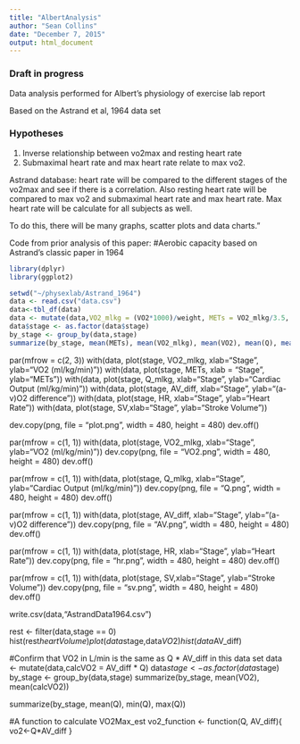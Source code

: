 ```yaml
---
title: "AlbertAnalysis"
author: "Sean Collins"
date: "December 7, 2015"
output: html_document
---
```


### Draft in progress
 
Data analysis performed for Albert's physiology of exercise lab report

Based on the Astrand et al, 1964 data set

### Hypotheses 
1. Inverse relationship between vo2max and resting heart rate
2. Submaximal heart rate and max heart rate relate to max vo2. 


Astrand database: heart rate will be compared to the different stages of the vo2max and see if there is a correlation. Also resting heart rate will be compared to max vo2 and submaximal heart rate and max heart rate. Max heart rate will be calculate for all subjects as well. 

To do this, there will be many graphs, scatter plots and data charts."


Code from prior analysis of this paper:
#Aerobic capacity based on Astrand's classic paper in 1964
```r
library(dplyr)
library(ggplot2)

setwd("~/physexlab/Astrand_1964")
data <- read.csv("data.csv")
data<-tbl_df(data)
data <- mutate(data,VO2_mlkg = (VO2*1000)/weight, METs = VO2_mlkg/3.5, AV_diff = AV_diff/100, SV_L = SV/1000, SV_mlkg = SV/weight, Q_mlkg = (Q*1000)/weight)
data$stage <- as.factor(data$stage)
by_stage <- group_by(data,stage)
summarize(by_stage, mean(METs), mean(VO2_mlkg), mean(VO2), mean(Q), mean(Q_mlkg), mean(AV_diff), mean(HR), mean(SV), mean(SV_L), mean(SV_mlkg), mean(heartVolume))
```

par(mfrow = c(2, 3))
with(data, plot(stage, VO2_mlkg, xlab="Stage", ylab="VO2 (ml/kg/min)"))
with(data, plot(stage, METs, xlab = "Stage", ylab="METs"))
with(data, plot(stage, Q_mlkg, xlab="Stage", ylab="Cardiac Output (ml/kg/min)"))
with(data, plot(stage, AV_diff, xlab="Stage", ylab="(a-v)O2 difference"))
with(data, plot(stage, HR, xlab="Stage", ylab="Heart Rate"))
with(data, plot(stage, SV,xlab="Stage", ylab="Stroke Volume"))


dev.copy(png, file = "plot.png", width = 480, height = 480)
dev.off()

par(mfrow = c(1, 1))
with(data, plot(stage, VO2_mlkg, xlab="Stage", ylab="VO2 (ml/kg/min)"))
dev.copy(png, file = "VO2.png", width = 480, height = 480)
dev.off()

par(mfrow = c(1, 1))
with(data, plot(stage, Q_mlkg, xlab="Stage", ylab="Cardiac Output (ml/kg/min)"))
dev.copy(png, file = "Q.png", width = 480, height = 480)
dev.off()

par(mfrow = c(1, 1))
with(data, plot(stage, AV_diff, xlab="Stage", ylab="(a-v)O2 difference"))
dev.copy(png, file = "AV.png", width = 480, height = 480)
dev.off()


par(mfrow = c(1, 1))
with(data, plot(stage, HR, xlab="Stage", ylab="Heart Rate"))
dev.copy(png, file = "hr.png", width = 480, height = 480)
dev.off()

par(mfrow = c(1, 1))
with(data, plot(stage, SV,xlab="Stage", ylab="Stroke Volume"))
dev.copy(png, file = "sv.png", width = 480, height = 480)
dev.off()


write.csv(data,"AstrandData1964.csv")

rest <- filter(data,stage == 0)
hist(rest$heartVolume)
plot(data$stage,data$VO2)
hist(data$AV_diff)

#Confirm that VO2 in L/min is the same as Q * AV_diff in this data set
data <- mutate(data,calcVO2 = AV_diff * Q)
data$stage <- as.factor(data$stage)
by_stage <- group_by(data,stage)
summarize(by_stage, mean(VO2), mean(calcVO2))

summarize(by_stage, mean(Q), min(Q), max(Q))

#A function to calculate VO2Max_est
vo2_function <- function(Q, AV_diff){
	vo2<-Q*AV_diff
}


